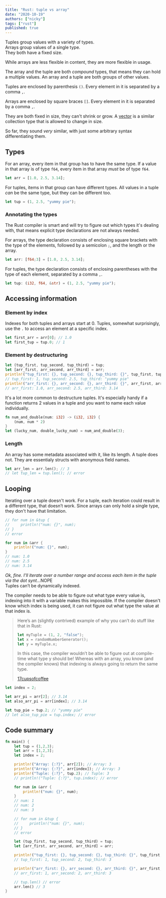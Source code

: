 ```yaml
---
title: "Rust: tuple vs array"
date: "2020-10-19"
authors: ["nicky"]
tags: ["rust"]
published: true
---
```


<Aside>


Tuples group values with a variety of types.  
Arrays group values of a single type.  
They both have a fixed size.

While arrays are less flexible in content, they are more flexible in usage.

</Aside>


The array and the tuple are both _compound_ types, that means they can hold a multiple values.
An array and a tuple are both groups of other values.

Tuples are enclosed by parenthesis `()`.
Every element in it is separated by a comma `,`.

Arrays are enclosed by square braces `[]`.
Every element in it is separated by a comma `,`.

They are both fixed in size, they can't shrink or grow.
A [vector](https://doc.rust-lang.org/std/vec/struct.Vec.html) is a similar collection type that is allowed to change in size.

So far, they sound _very_ similar, with just some arbitrary syntax differentiating them.

## Types

For an array, every item in that group has to have the same type.
If a value in that array is of type `f64`, every item in that array _must_ be of type `f64`.

```rust
let arr = [1.0, 2.5, 3.14];
```

For tuples, items in that group can have different types.
All values in a tuple _can_ be the same type, but they can be different too.

```rust
let tup = (1, 2.5, "yummy pie");
```

### Annotating the types

The Rust compiler is smart and will try to figure out which types it's dealing with, that means explicit type declarations are not always needed.

For arrays, the type declaration consists of enclosing square brackets with the type of the elements, followed by a semicolon `;`, and the length or the array.

```rust
let arr: [f64;3] = [1.0, 2.5, 3.14];
```

For tuples, the type declaration consists of enclosing parentheses with the type of each element, separated by a comma `,`.

```rust
let tup: (i32, f64, &str) = (1, 2.5, "yummy pie");
```

## Accessing information

### Element by index

Indexes for both tuples and arrays start at 0.
Tuples, somewhat surprisingly, use the `.` to access an element at a specific index.

```rust
let first_arr = arr[0]; // 1.0
let first_tup = tup.0; // 1
```

### Element by destructuring

```rust
let (tup_first, tup_second, tup_third) = tup;
let [arr_first, arr_second, arr_third] = arr;
println!("tup_first: {}, tup_second: {}, tup_third: {}", tup_first, tup_second, tup_third);
// tup_first: 1, tup_second: 2.5, tup_third: "yummy pie"
println!("arr_first: {}, arr_second: {}, arr_third: {}", arr_first, arr_second, arr_third);
// arr_first: 1.0, arr_second: 2.5, arr_third: 3.14
```

It's a lot more common to destructure tuples.
It's especially handy if a function returns 2 values in a tuple and you want to name each value individually.

```rust
fn num_and_double(num: i32) -> (i32, i32) {
    (num, num * 2)
}
let (lucky_num, double_lucky_num) = num_and_double(3);
```

### Length

An array has some metadata associated with it, like its length.
A tuple does not.
They are essentialy structs with anonymous field names.

```rust
let arr_len = arr.len(); // 3
// let tup_len = tup.len(); // error
```

## Looping

Iterating over a tuple doesn't work.
For a tuple, each iteration could result in a different type, that doesn’t work.
Since arrays can only hold a single type, they don't have that limitation.

```rust
// for num in &tup {
//     println!("num: {}", num);
// }
// error

for num in &arr {
    println!("num: {}", num);
}
// num: 1.0
// num: 2.5
// num: 3.14
```

_Ok, fine. I'll iterate over a number range and access each item in the tuple via the dot synt_...NOPE  
Tuples can’t be dynamically indexed.

The compiler needs to be able to figure out what type every value is, indexing into it with a variable makes this impossible.
If the compiler doesn't know which index is being used, it can not figure out what type the value at that index is.

> Here’s an (slightly contrived) example of why you can’t do stuff like that in Rust:
>
> ```rust
> let myTuple = (1, 2, "false");
> let x = randomNumberGenerator();
> let y = myTuple.x;
> ```
>
> In this case, the compiler wouldn’t be able to figure out at compile-time what type y should be!
> Whereas with an array, you know (and the compiler knows) that indexing is always going to return the same type.
>
> <footer>
>
>
> [17cupsofcoffee](https://twitter.com/17cupsofcoffee)
>
> </footer>
>

```rust
let index = 2;

let arr_pi = arr[2]; // 3.14
let also_arr_pi = arr[index]; // 3.14

let tup_pie = tup.2; // "yummy pie"
// let also_tup_pie = tup.index; // error
```

## Code summary

```rust
fn main() {
    let tup = (1,2,3);
    let arr = [1,2,3];
    let index = 2;

    println!("Array: {:?}", arr[2]); // Array: 3
    println!("Array: {:?}", arr[index]); // Array: 3
    println!("Tuple: {:?}", tup.2); // Tuple: 3
    // println!("Tuple: {:?}", tup.index); // error

    for num in &arr {
        println!("num: {}", num);
    }
    // num: 1
    // num: 2
    // num: 3

    // for num in &tup {
    //     println!("num: {}", num);
    // }
    // error

    let (tup_first, tup_second, tup_third) = tup;
    let [arr_first, arr_second, arr_third] = arr;

    println!("tup_first: {}, tup_second: {}, tup_third: {}", tup_first, tup_second, tup_third);
    // tup_first: 1, tup_second: 2, tup_third: 3

    println!("arr_first: {}, arr_second: {}, arr_third: {}", arr_first, arr_second, arr_third);
    // arr_first: 1, arr_second: 2, arr_third: 3

    // tup.len() // error
    arr.len() // 3
}
```
